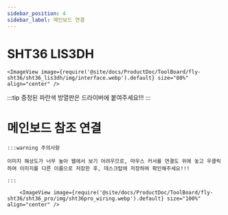 ```yaml
---
sidebar_position: 4
sidebar_label: 메인보드 연결
---
```




# SHT36 LIS3DH


    <ImageView image={require('@site/docs/ProductDoc/ToolBoard/fly-sht36/sht36_lis3dh/img/interface.webp').default} size="80%" align="center" />


:::tip
증정된 파란색 방열판은 드라이버에 붙여주세요!!!
:::



# 메인보드 참조 연결

    :::warning 주의사항

    이미지 해상도가 너무 높아 웹에서 보기 어려우므로, 마우스 커서를 연결도 위에 놓고 우클릭하여 이미지를 다른 이름으로 저장한 후, 데스크탑에 저장하여 확인해주세요!!!

    :::

        <ImageView image={require('@site/docs/ProductDoc/ToolBoard/fly-sht36/sht36_pro/img/sht36pro_wiring.webp').default} size="100%" align="center" />